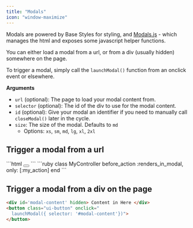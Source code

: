 ```yaml
---
title: "Modals"
icon: "window-maximize"
---
```


Modals are powered by Base Styles for styling, and [Modals.js](https://github.com/reallygoodsoftware/h1rails/blob/master/public/preact/components/Modals.js) - which manages the html and exposes some javascript helper functions.

You can either load a modal from a url, or from a div (usually hidden) somewhere on the page.

To trigger a modal, simply call the `launchModal()` function from an onclick event or elsewhere.

**Arguments**

- `url` (optional): The page to load your modal content from.
- `selector` (optional): The id of the div to use for the modal content.
- `id` (optional): Give your modal an identifier if you need to manually call `closeModal()` later in the cycle.
- `size`: The size of the modal. Defaults to `md`
  - Options: `xs`, `sm`, `md`, `lg`, `xl`, `2xl`

## Trigger a modal from a url

<Tabs>
  <Tab title="view.html.erb">
    ```html
    <button class="ui-button" onclick="
      launchModal({ url: '<%= my_path %>'})">
    </button>
    ```
  </Tab>
  <Tab title="my_controller.rb">
    ```ruby
      class MyController 
        before_action :renders_in_modal, only: [:my_action]
      end
    ```
  </Tab>
</Tabs>

## Trigger a modal from a div on the page

```html
<div id='modal-content' hidden> Content in Here </div>
<button class="ui-button" onclick="
  launchModal({ selector: '#modal-content'})">
</button>
```